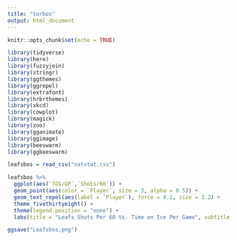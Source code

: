 ---
title: "torbos"
output: html_document
---

```{r setup, include=FALSE}
knitr::opts_chunk$set(echo = TRUE)
```

```{r}
library(tidyverse)
library(here)
library(fuzzyjoin)
library(stringr)
library(ggthemes)
library(ggrepel)
library(extrafont)
library(hrbrthemes)
library(xkcd)
library(cowplot)
library(magick)
library(zoo)
library(gganimate)
library(ggimage)
library(beeswarm)
library(ggbeeswarm)

leafsbos = read_csv("natstat.csv")
```

```{r}
leafsbos %>%
  ggplot(aes(`TOI/GP`,`Shots/60`)) +
  geom_point(aes(color = `Player`, size = 3, alpha = 0.5)) +
  geom_text_repel(aes(label = `Player`), force = 0.1, size = 3.2) +
  theme_fivethirtyeight() +
  theme(legend.position = "none") +
  labs(title = "Leafs Shots Per 60 Vs. Time on Ice Per Game", subtitle = "Data from naturalstattrick.com", x = "TOI per game", y = "Shots Per 60")

ggsave("Leafsbos.png")
```

